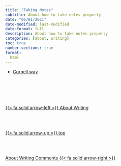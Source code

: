 ```yaml
---
title: "Taking Notes"
subtitle: About how to take notes properly
date: "06/01/2021"
date-modified: last-modified
date-format: full
description: About how to take notes properly
categories: [about, writing]
toc: true
number-sections: true
format:
  html
---
```


- [Cornell way](https://medium.goodnotes.com/study-with-ease-the-best-way-to-take-notes-2749a3e8297b){.external}





<!--- navLinks -->
<br><br>
<div class=row>
<br>
<div class='column left previous'>
<br>
[{{< fa solid arrow-left >}} About Writing](/about/about-learning-writing.qmd)
<br>
</div>
<br>
<div class='column center'>
<br>
[{{< fa solid arrow-up >}} top](#top)
<br>
</div>
<br>
<div class='column right next'>
<br>
[About Writing Comments  {{< fa solid arrow-right >}}](/about/about-learning-write-comments.qmd)
<br>
</div>
<br>
</div>
